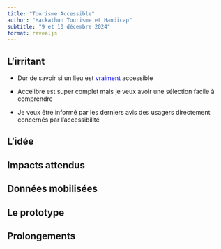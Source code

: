 ```yaml
---
title: "Tourisme Accessible"
author: "Hackathon Tourisme et Handicap"
subtitle: "9 et 10 décembre 2024"
format: revealjs
---
```


## L'irritant

::: {.incremental}
- Dur de savoir si un lieu est [vraiment]{style="color:blue;"} accessible

- Accelibre est super complet mais je veux avoir une sélection facile à comprendre

- Je veux être informé par les derniers avis des usagers directement concernés par l'accessibilité
:::

## L'idée

## Impacts attendus

## Données mobilisées 

## Le prototype

## Prolongements 


